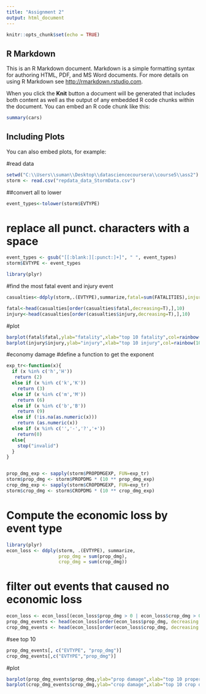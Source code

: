 ```yaml
---
title: "Assignment 2"
output: html_document
---
```


```r
knitr::opts_chunk$set(echo = TRUE)
```

## R Markdown

This is an R Markdown document. Markdown is a simple formatting syntax for authoring HTML, PDF, and MS Word documents. For more details on using R Markdown see <http://rmarkdown.rstudio.com>.

When you click the **Knit** button a document will be generated that includes both content as well as the output of any embedded R code chunks within the document. You can embed an R code chunk like this:

```r
summary(cars)
```

## Including Plots

You can also embed plots, for example:

#read data
```r
setwd("C:\\Users\\suman\\Desktop\\datasciencecoursera\\course5\\ass2")
storm <- read.csv("repdata_data_StormData.csv")
```

##convert all to lower
```r
event_types<-tolower(storm$EVTYPE)
```
# replace all punct. characters with a space
```r
event_types <- gsub("[[:blank:][:punct:]+]", " ", event_types)
storm$EVTYPE <- event_types

library(plyr)
```
#find the most fatal event and injury event
```r
casualties<-ddply(storm,.(EVTYPE),summarize,fatal=sum(FATALITIES),injury=sum(INJURIES))

fatal<-head(casualties[order(casualties$fatal,decreasing=T),],10)
injury<-head(casualties[order(casualties$injury,decreasing=T),],10)
```
#plot
```r
barplot(fatal$fatal,ylab="fatality",xlab="top 10 fatality",col=rainbow(10),legend.text=fatal[1:10,1])
barplot(injury$injury,ylab="injury",xlab="top 10 injury",col=rainbow(10),legend.text=injury[1:10,1])
```
#economy damage
#define a function to get the exponent 
```r
exp_tr<-function(x){
  if (x %in% c('h','H'))
   return (2)
  else if (x %in% c('k','K'))
    return (3)
  else if (x %in% c('m','M'))
    return (6)
  else if (x %in% c('b','B'))
    return (9)
  else if (!is.na(as.numeric(x)))
    return (as.numeric(x))
  else if (x %in% c('','-','?','+'))
    return(0)
  else{
    stop("invalid")
  }
}


prop_dmg_exp <- sapply(storm$PROPDMGEXP, FUN=exp_tr)
storm$prop_dmg <- storm$PROPDMG * (10 ** prop_dmg_exp)
crop_dmg_exp <- sapply(storm$CROPDMGEXP, FUN=exp_tr)
storm$crop_dmg <- storm$CROPDMG * (10 ** crop_dmg_exp)
```
# Compute the economic loss by event type
```r
library(plyr)
econ_loss <- ddply(storm, .(EVTYPE), summarize,
                   prop_dmg = sum(prop_dmg),
                   crop_dmg = sum(crop_dmg))

```
# filter out events that caused no economic loss
```r
econ_loss <- econ_loss[(econ_loss$prop_dmg > 0 | econ_loss$crop_dmg > 0), ]
prop_dmg_events <- head(econ_loss[order(econ_loss$prop_dmg, decreasing = T), ], 10)
crop_dmg_events <- head(econ_loss[order(econ_loss$crop_dmg, decreasing = T), ], 10)
```
#see top 10
```r
prop_dmg_events[, c("EVTYPE", "prop_dmg")]
crop_dmg_events[,c("EVTYPE","prop_dmg")]
```
#plot
```r
barplot(prop_dmg_events$prop_dmg,ylab="prop damage",xlab="top 10 property damage",col=rainbow(10),legend.text=prop_dmg_events[1:10,1])
barplot(crop_dmg_events$crop_dmg,ylab="crop damage",xlab="top 10 crop damage",col=rainbow(10),legend.text=crop_dmg_events[1:10,1])
```
